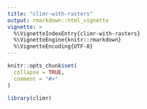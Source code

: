 ```yaml
---
title: "climr-with-rasters"
output: rmarkdown::html_vignette
vignette: >
  %\VignetteIndexEntry{climr-with-rasters}
  %\VignetteEngine{knitr::rmarkdown}
  %\VignetteEncoding{UTF-8}
---
```


```r
knitr::opts_chunk$set(
  collapse = TRUE,
  comment = "#>"
)
```

```r
library(climr)
```
